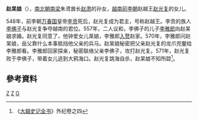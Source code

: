 '''赵杲娘'''（{{vie|qn=Triệu Cảo Nương|hn=趙杲娘}}），[[南北朝|南北朝]][[南梁|南梁]]朱鸢酋长[[赵肃_(越南)|赵肃]]的孙女，[[越南|越南]][[前李朝|前李朝]]赵越王[[赵光复|赵光复]]的女儿。

548年，前李朝[[万春国|万春国]]皇帝[[李贲|李贲]]死后，赵光复成为君主，号称赵越王。李贲的族人[[李佛子|李佛子]]与赵光复争夺越南的君位。557年，二人议和，李佛子的儿子[[李雅郎|李雅郎]]向赵杲娘求婚。赵光复同意了，他钟爱女儿杲娘，李雅郎[[入赘|入赘]]赵家。570年，李雅郎问赵杲娘，岳父靠什么本事抵挡他父亲的兵马。赵杲娘秘密把父亲赵光复的龙爪兜鍪给李雅郎看。李雅郎回家探亲，秘密联络父亲李佛子，攻打赵光复。571年，赵光复败于李佛子，带着女儿逃到大鸦海口。赵光复跳海自杀，赵杲娘不知所踪<ref>《[[大越史记全书|大越史记全书]]》外纪卷之四</ref>。

== 參考資料 ==
{{Reflist}}

[[Category:越南第二次北屬時期|Z]]
[[Category:越南歷史人物|Z]]
[[Category:赵姓|G]]
